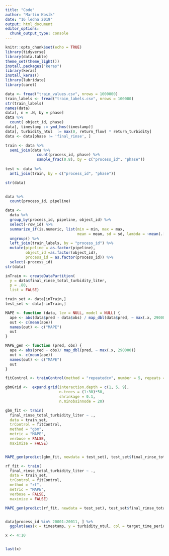 ```yaml
---
title: "Code"
author: "Martin Kosík"
date: "16 ledna 2019"
output: html_document
editor_options: 
  chunk_output_type: console
---
```


```r
knitr::opts_chunk$set(echo = TRUE)
library(tidyverse)
library(data.table)
theme_set(theme_light())
install.packages("keras")
library(keras)
install_keras()
library(lubridate)
library(caret)
```


```r
data <- fread("train_values.csv", nrows = 1000000)
train_labels <- fread("train_labels.csv", nrows = 100000)
str(train_labels)
names(data)
data[, n = .N, by = phase]
data %>% 
  count( object_id, phase)
data[, timestamp := ymd_hms(timestamp)]
data[, turbidity_ntul  := max(0, return_flow) * return_turbidity]
data <- data[phase != 'final_rinse', ]

train <- data %>% 
  semi_join(data %>% 
              count(process_id, phase) %>% 
              sample_frac(0.8), by = c("process_id", "phase"))
 
test <- data %>% 
  anti_join(train, by = c("process_id", "phase")) 

str(data)
  
```

```r
data %>% 
  count(process_id, pipeline) 
```

```r
data <-
  data %>% 
  group_by(process_id, pipeline, object_id) %>% 
  select(-row_id) %>% 
  summarize_if(is.numeric, list(min = min, max = max,
                                mean = mean, sd = sd, lambda = ~mean(.[(length(.)-5):length(.)]))) %>% 
  ungroup() %>% 
  left_join(train_labels, by = "process_id") %>% 
  mutate(pipeline = as.factor(pipeline),
         object_id =as.factor(object_id), 
         process_id = as.factor(process_id)) %>% 
  select(-process_id)
str(data)
```

```r
inTrain <- createDataPartition(
  y = data$final_rinse_total_turbidity_liter,
  p = .80,
  list = FALSE)

train_set <- data[inTrain,]
test_set <- data[-inTrain,]

```

```r
MAPE <- function (data, lev = NULL, model = NULL) {
  ape <- abs(data$pred - data$obs) / map_dbl(data$pred, ~ max(.x, 290000))
  out <- c(mean(ape))
  names(out) <- c("MAPE")
  out
} 

```

```r
MAPE_gen <- function (pred, obs) {
  ape <- abs(pred - obs)/ map_dbl(pred, ~ max(.x, 290000))
  out <- c(mean(ape))
  names(out) <- c("MAPE")
  out
} 
```


```r
fitControl <- trainControl(method = "repeatedcv", number = 5, repeats = 3, summaryFunction = MAPE)
```


```r
gbmGrid <-  expand.grid(interaction.depth = c(1, 5, 9), 
                        n.trees = (1:30)*50, 
                        shrinkage = 0.1,
                        n.minobsinnode = 20)

gbm_fit <- train(
  final_rinse_total_turbidity_liter ~ .,
  data = train_set,
  trControl = fitControl,
  method = "gbm",
  metric = "MAPE",
  verbose = FALSE, 
  maximize = FALSE)


MAPE_gen(predict(gbm_fit, newdata = test_set), test_set$final_rinse_total_turbidity_liter)
```



```r
rf_fit <- train(
  final_rinse_total_turbidity_liter ~ .,
  data = train_set,
  trControl = fitControl,
  method = "rf",
  metric = "MAPE",
  verbose = FALSE, 
  maximize = FALSE)

MAPE_gen(predict(rf_fit, newdata = test_set), test_set$final_rinse_total_turbidity_liter)

```

```r

```



```r
data[process_id %in% 20001:20011, ] %>% 
  ggplot(aes(x = timestamp, y = turbidity_ntul, col = target_time_period)) + geom_line() + facet_wrap(~ process_id, scales = "free")
```

```r
x <- 4:10


last(x)
```


